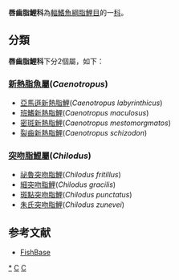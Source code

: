 {{Automatic taxobox
| taxon = Chilodontidae(鱼类)
| image = Chilodus punctatus.jpg
| image_caption = 突吻脂鯉
| authority = C. H. Eigenmann, 1912
| subdivision_ranks = [[屬|屬]]
| subdivision = *見內文
}}
'''唇齒脂鯉科'''為[[輻鰭魚綱|輻鰭魚綱]][[脂鯉目|脂鯉目]]的一[[科|科]]。

==分類==
'''唇齒脂鯉科'''下分2個屬，如下：
===[[新熱脂魚屬|新熱脂魚屬]](''Caenotropus'')===
*[[亞馬遜新熱脂鯉|亞馬遜新熱脂鯉]](''Caenotropus labyrinthicus'')
*[[班鰭新熱脂鯉|班鰭新熱脂鯉]](''Caenotropus maculosus'')
*[[密斑新熱脂鯉|密斑新熱脂鯉]](''Caenotropus mestomorgmatos'')
*[[裂齒新熱脂鯉|裂齒新熱脂鯉]](''Caenotropus schizodon'')

===[[突吻脂鯉屬|突吻脂鯉屬]](''Chilodus'')===
*[[祕魯突吻脂鯉|祕魯突吻脂鯉]](''Chilodus fritillus'')
*[[細突吻脂鯉|細突吻脂鯉]](''Chilodus gracilis'')
*[[斑點突吻脂鯉|斑點突吻脂鯉]](''Chilodus punctatus'')
*[[朱氏突吻脂鯉|朱氏突吻脂鯉]](''Chilodus zunevei'')

==参考文献==
*[http://www.fishbase.org FishBase]{{Wayback|url=http://www.fishbase.org/ |date=20171017132213 }}
{{Taxonbar|from=Q860738}}

[[Category:唇齒脂鯉科|*]]
[[Category:脂鲤目|C]]
[[Category:_1912年描述的分类群|C]]
